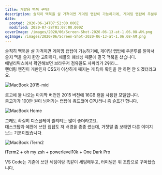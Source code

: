 ```yaml
---
title: 개발용 맥북 구매!
description: 솔직히 맥북을 살 가격이면 게이밍 랩탑이 가능하기에, 게이밍 랩탑에 우분투를 깔아서 쓸지 맥을 쓸지 한참 고민하다, 애플의 폐쇄성 때문에 결국 맥북을 샀습니다.애널리틱스에서 확인해보면 브라우저 점유율도 사파리가 2위라…렌더링 엔진이 개판인지 CSS가 이상하게 깨지는 게 많아 확인을 안 하면 안 되겠더라고요. 로고에 불 나오는 마지막 버전인 2015 버전에 16GB 램을 사용한 모델입니다.중고가가 100만 원이 넘어가는 랩탑에 쿼드코어
date:
  posted: 2020-06-14T07:52:00.000Z
  modified: 2020-07-28T01:07:00.000Z
coverImage: /images/2020/06/Screen-Shot-2020-06-13-at-1.06.08-AM.png
ogImage: /images/2020/06/Screen-Shot-2020-06-13-at-1.06.08-AM.png
---
```


솔직히 맥북을 살 가격이면 게이밍 랩탑이 가능하기에, 게이밍 랩탑에 우분투를 깔아서 쓸지 맥을 쓸지 한참 고민하다, 애플의 폐쇄성 때문에 결국 맥북을 샀습니다.  
애널리틱스에서 확인해보면 브라우저 점유율도 사파리가 2위라…  
렌더링 엔진이 개판인지 CSS가 이상하게 깨지는 게 많아 확인을 안 하면 안 되겠더라고요.

![MacBook 2015-mid](/images/2020/07/IMG_20200612_090020-modified.jpg)

로고에 불 나오는 마지막 버전인 2015 버전에 16GB 램을 사용한 모델입니다.  
중고가가 100만 원이 넘어가는 랩탑에 쿼드코어 CPU라니 좀 슬프긴 합니다.

![MacBook Home](/images/2020/06/Screen-Shot-2020-06-13-at-1.06.08-AM.png)

그래도 확실히 디스플레이 퀄리티는 많이 좋더라고요.  
데스크탑과 예전에 쓰던 랩탑도 저 배경을 종종 썼는데, 거짓말 좀 보태면 다른 이미지 보는 기분이었습니다.

![MacBook iTerm2](/images/2020/06/Screen-Shot-2020-06-14-at-2.10.20-PM.png)

iTerm2 + oh my zsh + powerlevel10k + One Dark Pro

VS Code는 기존에 쓰던 세팅이랑 똑같이 세팅해두고, 터미널은 위 조합으로 꾸며뒀습니다.